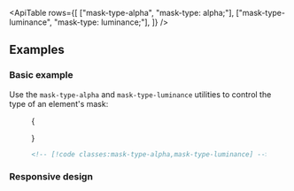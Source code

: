 

<ApiTable
  rows={[
    ["mask-type-alpha", "mask-type: alpha;"],
    ["mask-type-luminance", "mask-type: luminance;"],
  ]}
/>

## Examples

### Basic example

Use the `mask-type-alpha` and `mask-type-luminance` utilities to control the type of an element's mask:

<Figure >

<Example padding={false}>
  {

}

</Example>

```html
<!-- [!code classes:mask-type-alpha,mask-type-luminance] -->
```

</Figure>

### Responsive design

<ResponsiveDesign property="mask-type" defaultClass="mask-type-alpha" featuredClass="mask-type-luminance" />
